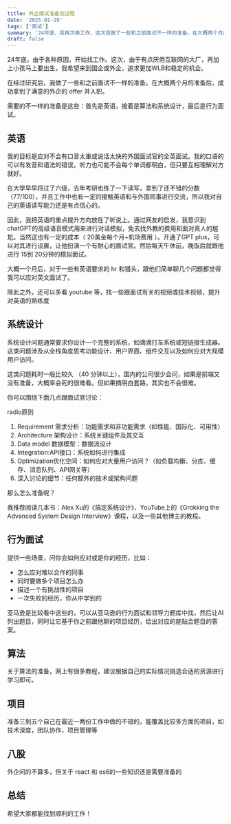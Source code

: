```yaml
---
title: 外企面试准备及过程
date: '2025-01-29'
tags: ['面试']
summary: '24年底，我再次换工作，这次我做了一些和之前面试不一样的准备。在大概两个月的准备后，成功拿到了满意的外企的 offer 并入职。'
draft: false
---
```


24年底，由于各种原因，开始找工作。这次，由于有点厌倦互联网的大厂，再加上小孩马上要出生，我希望来到国企或外企，追求更加WLB和稳定的机会。

在经过研究后，我做了一些和之前面试不一样的准备。在大概两个月的准备后，成功拿到了满意的外企的 offer 并入职。

需要的不一样的准备是这些：首先是英语，接着是算法和系统设计，最后是行为面试。

## 英语

我的目标是应对不会有口音太重或说话太快的外国面试官的全英面试。我的口语的可以有发音和语法的错误，听力也可能不会每个单词都明白，但只要互相理解对方就好。

在大学早早将过了六级，去年考研也练了一下读写，拿到了还不错的分数（77/100），并且工作中也有一定的接触英语和与外国同事进行交流，所以我对自己的英语读写能力还是有点信心的。

因此，我把英语的重点提升方向放在了听说上。通过网友的启发，我意识到chatGPT的高级语音模式用来进行对话模拟，免去找外教的费用和面对真人的尴尬。当然这也有一定的成本（ 20美金每个月+机场费用 ）。开通了GPT plus，可以对其进行设置，让他扮演一个有耐心的面试官。然后每天午休前，晚饭后就跟他进行 15到 20分钟的模拟面试。

大概一个月后，对于一些有英语要求的 hr 和猎头，跟他们简单聊几个问题都觉得我可以应对英文面试了。

除此之外，还可以多看 youtube 等，找一些跟面试有关的视频或技术视频，提升对英语的熟练度

## 系统设计

系统设计问题通常要求你设计一个完整的系统，如滴滴打车系统或短链接生成器。这类问题涉及从全栈角度思考功能设计、用户界面、组件交互以及如何应对大规模用户访问。

这类问题耗时一般比较久 （40 分钟以上），国内的公司很少会问，如果是前端又没有准备，大概率会死的很难看。但如果搞明白套路，其实也不会很难。

你可以围绕下面几点跟面试官讨论：

radio原则

1.	Requirement 需求分析：功能需求和非功能需求（如性能、国际化、可用性）
2.	Architecture 架构设计：系统关键组件及其交互
3.	Data model 数据模型：数据流设计
4.	Integration:API接口：系统如何进行集成
5.	Optimization优化空间：如何应对大量用户访问？（如负载均衡、分库、缓存、消息队列、API网关等）
6.	深入讨论的细节：任何额外的技术或架构问题



那么怎么准备呢？

我推荐阅读几本书：Alex Xu的《搞定系统设计》、YouTube上的《Grokking the Advanced System Design Interview》课程，以及一些其他博主的教程。

## 行为面试

提供一些场景，问你会如何应对或是你的经历，比如：

- 怎么应对难以合作的同事
- 同时要做多个项目怎么办
- 描述一个有挑战性的项目
- 一次失败的经历，你从中学到的

亚马逊是比较看中这些的，可以从亚马逊的行为面试和领导力题库中找，然后让AI列出题目，同时让它基于你之前跟他聊的项目经历，给出对应的能贴合题目的答案。

## 算法

关于算法的准备，网上有很多教程，建议根据自己的实际情况挑选合适的资源进行学习即可。

## 项目

准备三到五个自己在最近一两份工作中做的不错的，能覆盖比较多方面的项目，如技术深度，团队协作，项目管理等

## 八股

外企问的不算多，但关于 react 和 es6的一些知识还是需要准备的


## 总结

希望大家都能找到顺利的工作！